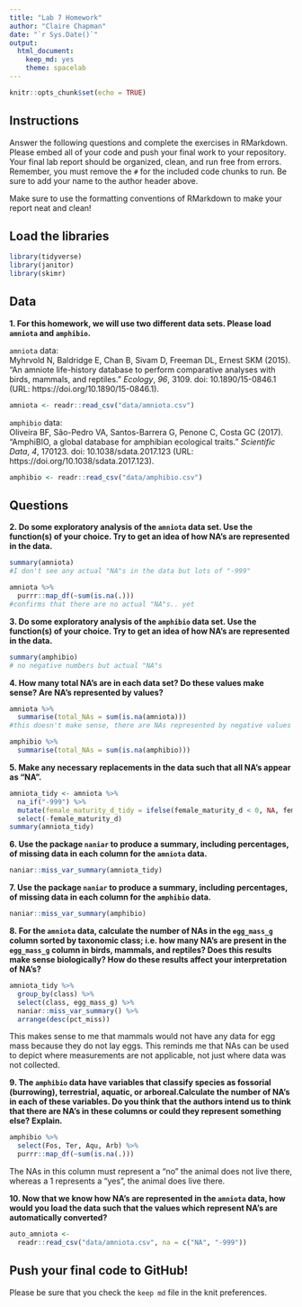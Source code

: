 ```yaml
---
title: "Lab 7 Homework"
author: "Claire Chapman"
date: "`r Sys.Date()`"
output:
  html_document:
    keep_md: yes
    theme: spacelab
---
```


```r
knitr::opts_chunk$set(echo = TRUE)
```

## Instructions
Answer the following questions and complete the exercises in RMarkdown. Please embed all of your code and push your final work to your repository. Your final lab report should be organized, clean, and run free from errors. Remember, you must remove the `#` for the included code chunks to run. Be sure to add your name to the author header above.  

Make sure to use the formatting conventions of RMarkdown to make your report neat and clean!  

## Load the libraries
```r
library(tidyverse)
library(janitor)
library(skimr)
``` 

## Data
**1. For this homework, we will use two different data sets. Please load `amniota` and `amphibio`.**  

`amniota` data:  
Myhrvold N, Baldridge E, Chan B, Sivam D, Freeman DL, Ernest SKM (2015). “An amniote life-history
database to perform comparative analyses with birds, mammals, and reptiles.” _Ecology_, *96*, 3109.
doi: 10.1890/15-0846.1 (URL: https://doi.org/10.1890/15-0846.1).
```r
amniota <- readr::read_csv("data/amniota.csv")
```

`amphibio` data:  
Oliveira BF, São-Pedro VA, Santos-Barrera G, Penone C, Costa GC (2017). “AmphiBIO, a global database
for amphibian ecological traits.” _Scientific Data_, *4*, 170123. doi: 10.1038/sdata.2017.123 (URL:
https://doi.org/10.1038/sdata.2017.123).
```r
amphibio <- readr::read_csv("data/amphibio.csv")
```

## Questions  
**2. Do some exploratory analysis of the `amniota` data set. Use the function(s) of your choice. Try to get an idea of how NA's are represented in the data.**  

```r
summary(amniota)
#I don't see any actual "NA"s in the data but lots of "-999"
```
```r
amniota %>% 
  purrr::map_df(~sum(is.na(.)))
#confirms that there are no actual "NA"s.. yet

```

**3. Do some exploratory analysis of the `amphibio` data set. Use the function(s) of your choice. Try to get an idea of how NA's are represented in the data.**  

```r
summary(amphibio)
# no negative numbers but actual "NA"s
```

**4. How many total NA's are in each data set? Do these values make sense? Are NA's represented by values?**   

```r
amniota %>%
  summarise(total_NAs = sum(is.na(amniota)))
#this doesn't make sense, there are NAs represented by negative values

```

```r
amphibio %>% 
  summarise(total_NAs = sum(is.na(amphibio)))
```

**5. Make any necessary replacements in the data such that all NA's appear as "NA".**   
```r
amniota_tidy <- amniota %>%
  na_if("-999") %>% 
  mutate(female_maturity_d_tidy = ifelse(female_maturity_d < 0, NA, female_maturity_d)) %>% 
  select(-female_maturity_d)
summary(amniota_tidy)
```


**6. Use the package `naniar` to produce a summary, including percentages, of missing data in each column for the `amniota` data.**  
```r
naniar::miss_var_summary(amniota_tidy)
```

**7. Use the package `naniar` to produce a summary, including percentages, of missing data in each column for the `amphibio` data.**
```r
naniar::miss_var_summary(amphibio)
```

**8. For the `amniota` data, calculate the number of NAs in the `egg_mass_g` column sorted by taxonomic class; i.e. how many NA's are present in the `egg_mass_g` column in birds, mammals, and reptiles? Does this results make sense biologically? How do these results affect your interpretation of NA's?**  

```r
amniota_tidy %>% 
  group_by(class) %>% 
  select(class, egg_mass_g) %>% 
  naniar::miss_var_summary() %>% 
  arrange(desc(pct_miss))
```
This makes sense to me that mammals would not have any data for egg mass because they do not lay eggs. This reminds me that NAs can be used to depict where measurements are not applicable, not just where data was not collected.

**9. The `amphibio` data have variables that classify species as fossorial (burrowing), terrestrial, aquatic, or arboreal.Calculate the number of NA's in each of these variables. Do you think that the authors intend us to think that there are NA's in these columns or could they represent something else? Explain.**
```r
amphibio %>% 
  select(Fos, Ter, Aqu, Arb) %>% 
  purrr::map_df(~sum(is.na(.)))
```
The NAs in this column must represent a "no" the animal does not live there, whereas a 1 represents a "yes", the animal does live there.

**10. Now that we know how NA's are represented in the `amniota` data, how would you load the data such that the values which represent NA's are automatically converted?**
```r
auto_amniota <- 
  readr::read_csv("data/amniota.csv", na = c("NA", "-999"))

```

## Push your final code to GitHub!
Please be sure that you check the `keep md` file in the knit preferences.  